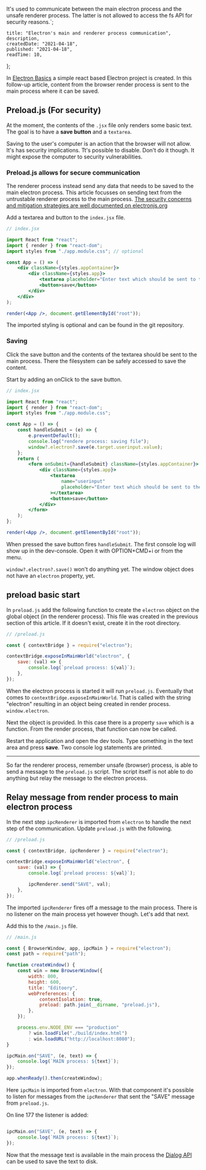 It's used to communicate between the main electron process and the unsafe renderer process. The latter is not allowed to access the fs API for security reasons.`;

    title: "Electron's main and renderer process communication",
    description,
    createdDate: "2021-04-18",
    published: "2021-04-18",
    readTime: 10,
};


In [Electron Basics](https://blog.mytoori.com/blog/2021-04-11-electron-basics) a simple react based Electron project is created.
In this follow-up article, content from the browser render process is sent to the main process where it can be saved.

## Preload.js (For security)

At the moment, the contents of the `.jsx` file only renders some basic text.
The goal is to have a **save button** and a `textarea`.

Saving to the user's computer is an action that the browser will not allow.
It's has security implications.
Tt's possible to disable. Don't do it though. 
It might expose the computer to security vulnerabilities.

### Preload.js allows for secure communication

The renderer process instead send any data that needs to be saved to the main electron process. 
This article focusses on sending text from the untrustable renderer process to the main process. 
<a href="https://www.electronjs.org/docs/tutorial/security" target="_blank">The security concerns and mitigation strategies are well documented on electronjs.org</a>


Add a textarea and button to the `index.jsx` file.

```jsx
// index.jsx

import React from "react";
import { render } from "react-dom";
import styles from "./app.module.css"; // optional

const App = () => (
    <div className={styles.appContainer}>
        <div className={styles.app}>
            <textarea placeholder="Enter text which should be sent to the main process"></textarea>
            <button>save</button>
        </div>
    </div>
);

render(<App />, document.getElementById("root"));
```

The imported styling is optional and can be found in the git repository. 

### Saving

Click the save button and the contents of the textarea should be sent to the main process.
There the filesystem can be safely accessed to save the content. 

Start by adding an onClick to the save button.

```jsx
// index.jsx

import React from "react";
import { render } from "react-dom";
import styles from "./app.module.css";

const App = () => {
    const handleSubmit = (e) => {
        e.preventDefault();
        console.log("rendere process: saving file");
        window?.electron?.save(e.target.userinput.value);
    };
    return (
        <form onSubmit={handleSubmit} className={styles.appContainer}>
            <div className={styles.app}>
                <textarea
                    name="userinput"
                    placeholder="Enter text which should be sent to the main process"
                ></textarea>
                <button>save</button>
            </div>
        </form>
    );
};

render(<App />, document.getElementById("root"));
```

When pressed the save button fires `handleSubmit`.
The first console log will show up in the dev-console. Open it with OPTION+CMD+i or from the menu.

`window?.electron?.save()` won't do anything yet. The window object does not have an `electron` property, yet.

## preload basic start

In `preload.js` add the following function to create the `electron` object on the global object (in the renderer process).
This file was created in the previous section of this article. If it doesn't exist, create it in the root directory.

```js
// /preload.js

const { contextBridge } = require("electron");

contextBridge.exposeInMainWorld("electron", {
    save: (val) => {
        console.log(`preload process: ${val}`);
    },
});
```

When the electron process is started it will run `preload.js`.
Eventually that comes to `contextBridge.exposeInMainWorld`. That is called with the string "electron" resulting
in an object being created in render process. `window.electron`.

Next the object is provided. In this case there is a property `save` which is a function.
From the render process, that function can now be called.

Restart the application and open the dev tools.
Type something in the text area and press **save**.
Two console log statements are printed.

---

So far the renderer process, remember unsafe (browser) process, is able to send a message to the `preload.js` script.
The script itself is not able to do anything but relay the message to the electron process.

## Relay message from render process to main electron process

In the next step `ipcRenderer` is imported from `electron` to handle the next step of the communication.
Update `preload.js` with the following.

```js
// /preload.js

const { contextBridge, ipcRenderer } = require("electron");

contextBridge.exposeInMainWorld("electron", {
    save: (val) => {
        console.log(`preload process: ${val}`);

        ipcRenderer.send("SAVE", val);
    },
});
```

The imported `ipcRenderer` fires off a message to the main process.
There is no listener on the main process yet however though. 
Let's add that next. 


Add this to the `/main.js` file.

```js
// /main.js

const { BrowserWindow, app, ipcMain } = require("electron");
const path = require("path");

function createWindow() {
    const win = new BrowserWindow({
        width: 800,
        height: 600,
        title: "Editoory",
        webPreferences: {
            contextIsolation: true,
            preload: path.join(__dirname, "preload.js"),
        },
    });

    process.env.NODE_ENV === "production"
        ? win.loadFile("./build/index.html")
        : win.loadURL("http://localhost:8080");
}

ipcMain.on("SAVE", (e, text) => {
    console.log(`MAIN process: ${text}`);
});

app.whenReady().then(createWindow);
```

Here `ipcMain` is imported from `electron`.
With that component it's possible to listen for messages from the `ipcRenderer` that sent the "SAVE" message from `preload.js`.

On line 177 the listener is added: 
```js

ipcMain.on("SAVE", (e, text) => {
    console.log(`MAIN process: ${text}`);
});

```

Now that the message text is available in the main process the <a href="https://www.electronjs.org/docs/api/dialog" target="_blank">Dialog API</a> can be used to save the text to disk.
